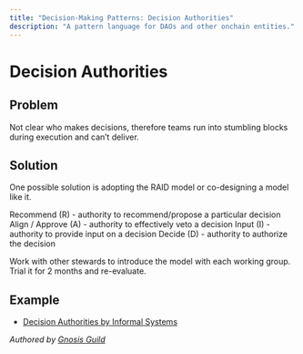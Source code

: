 ```yaml
---
title: "Decision-Making Patterns: Decision Authorities"
description: "A pattern language for DAOs and other onchain entities."
---
```


# Decision Authorities

## Problem

Not clear who makes decisions, therefore teams run into stumbling blocks during execution and can’t deliver.

## Solution

One possible solution is adopting the RAID model or co-designing a model like it.

Recommend (R) - authority to recommend/propose a particular decision
Align / Approve (A) - authority to effectively veto a decision
Input (I) - authority to provide input on a decision
Decide (D) - authority to authorize the decision

Work with other stewards to introduce the model with each working group. Trial it for 2 months and re-evaluate.

## Example

- [Decision Authorities by Informal Systems](https://workflow.informal.systems/decision-authorities.html)

*Authored by [Gnosis Guild](https://gnosisguild.org)*
